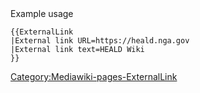 ;Example usage
<pre>
{{ExternalLink
|External link URL=https://heald.nga.gov
|External link text=HEALD Wiki
}}
</pre>
{{ExternalLink
|External link URL=https://heald.nga.gov
|External link text=HEALD Wiki
}}
[[Category:Mediawiki-pages-ExternalLink]]
